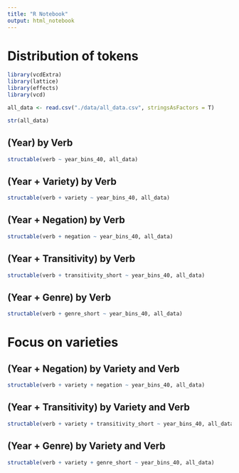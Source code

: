 ```yaml
---
title: "R Notebook"
output: html_notebook
---
```


# Distribution of tokens

```r
library(vcdExtra)
library(lattice)
library(effects)
library(vcd)

all_data <- read.csv("./data/all_data.csv", stringsAsFactors = T)

str(all_data)
```

## (Year) by Verb

```r
structable(verb ~ year_bins_40, all_data)
```

## (Year + Variety) by Verb

```r
structable(verb + variety ~ year_bins_40, all_data)
```

## (Year + Negation) by Verb

```r
structable(verb + negation ~ year_bins_40, all_data)
```
## (Year + Transitivity) by Verb

```r
structable(verb + transitivity_short ~ year_bins_40, all_data)
```


## (Year + Genre) by Verb

```r
structable(verb + genre_short ~ year_bins_40, all_data)
```


# Focus on varieties

## (Year + Negation) by Variety and Verb

```r
structable(verb + variety + negation ~ year_bins_40, all_data)
```

## (Year + Transitivity) by Variety and Verb

```r
structable(verb + variety + transitivity_short ~ year_bins_40, all_data)
```

## (Year + Genre) by Variety and Verb

```r
structable(verb + variety + genre_short ~ year_bins_40, all_data)
```

